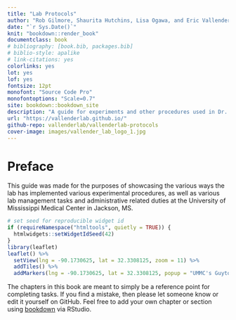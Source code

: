 ```yaml
--- 
title: "Lab Protocols"
author: "Rob Gilmore, Shaurita Hutchins, Lisa Ogawa, and Eric Vallender"
date: "`r Sys.Date()`"
knit: "bookdown::render_book"
documentclass: book
# bibliography: [book.bib, packages.bib]
# biblio-style: apalike
# link-citations: yes
colorlinks: yes
lot: yes
lof: yes
fontsize: 12pt
monofont: "Source Code Pro"
monofontoptions: "Scale=0.7"
site: bookdown::bookdown_site
description: "A guide for experiments and other procedures used in Dr. Eric Vallender's Lab."
url: "https://vallenderlab.github.io/"
github-repo: vallenderlab/vallenderlab-protocols
cover-image: images/vallender_lab_logo_1.jpg
---
```


# Preface

This guide was made for the purposes of showcasing the various ways the lab has 
implemented various experimental procedures, as well as various lab management tasks and
administrative related duties at the University of Mississippi Medical Center in Jackson, MS.

```r
# set seed for reproducible widget id
if (requireNamespace("htmltools", quietly = TRUE)) {
  htmlwidgets::setWidgetIdSeed(42)
}
library(leaflet)
leaflet() %>% 
  setView(lng = -90.1730625, lat = 32.3308125, zoom = 11) %>% 
  addTiles() %>% 
  addMarkers(lng = -90.1730625, lat = 32.3308125, popup = "UMMC's Guyton Research Complex")
```

The chapters in this book are meant to simply be a reference point for completing tasks.  If you find
a mistake, then please let someone know or edit it yourself on GitHub.  Feel free to add your own
chapter or section using [bookdown](https://bookdown.org/) via RStudio.

